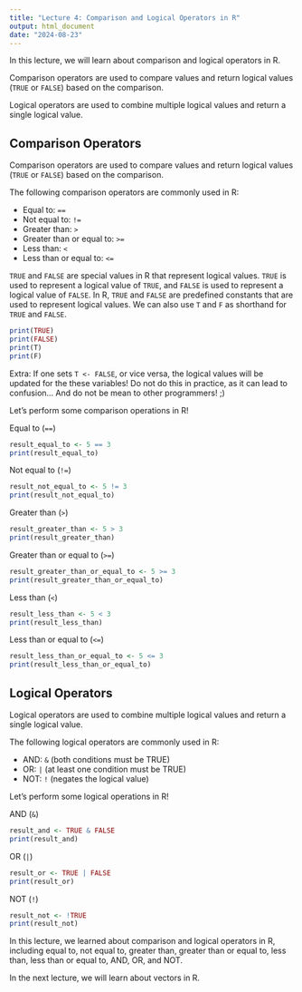 ```yaml
---
title: "Lecture 4: Comparison and Logical Operators in R"
output: html_document
date: "2024-08-23"
---
```


In this lecture, we will learn about comparison and logical operators in R.

Comparison operators are used to compare values and return logical values (`TRUE` or `FALSE`) based on the comparison.

Logical operators are used to combine multiple logical values and return a single logical value.

## Comparison Operators

Comparison operators are used to compare values and return logical values (`TRUE` or `FALSE`) based on the comparison.

The following comparison operators are commonly used in R:

- Equal to: `==`
- Not equal to: `!=`
- Greater than: `>`
- Greater than or equal to: `>=`
- Less than: `<`
- Less than or equal to: `<=`

`TRUE` and `FALSE` are special values in R that represent logical values.
`TRUE` is used to represent a logical value of `TRUE`, and `FALSE` is used to represent a logical value of `FALSE`.
In R, `TRUE` and `FALSE` are predefined constants that are used to represent logical values.
We can also use `T` and `F` as shorthand for `TRUE` and `FALSE`.

```r
print(TRUE)
print(FALSE)
print(T)
print(F)
```

Extra: If one sets `T <- FALSE`, or vice versa, the logical values will be updated for the these variables! Do not do this in practice, as it can lead to confusion... And do not be mean to other programmers! ;)

Let's perform some comparison operations in R!

Equal to (`==`)
```r
result_equal_to <- 5 == 3
print(result_equal_to)
```

Not equal to (`!=`)
```r
result_not_equal_to <- 5 != 3
print(result_not_equal_to)
```

Greater than (`>`)
```r
result_greater_than <- 5 > 3
print(result_greater_than)
```

Greater than or equal to (`>=`)
```r
result_greater_than_or_equal_to <- 5 >= 3
print(result_greater_than_or_equal_to)
```

Less than (`<`)
```r
result_less_than <- 5 < 3
print(result_less_than)
```

Less than or equal to (`<=`)
```r
result_less_than_or_equal_to <- 5 <= 3
print(result_less_than_or_equal_to)
```

## Logical Operators

Logical operators are used to combine multiple logical values and return a single logical value.

The following logical operators are commonly used in R:

- AND: `&` (both conditions must be TRUE)
- OR: `|` (at least one condition must be TRUE)
- NOT: `!` (negates the logical value)

Let's perform some logical operations in R!

AND (`&`)
```r
result_and <- TRUE & FALSE
print(result_and)
```

OR (`|`)
```r
result_or <- TRUE | FALSE
print(result_or)
```

NOT (`!`)
```r
result_not <- !TRUE
print(result_not)
```

In this lecture, we learned about comparison and logical operators in R,
including equal to, not equal to, greater than, greater than or equal to, less than, less than or equal to,
AND, OR, and NOT.

In the next lecture, we will learn about vectors in R.
